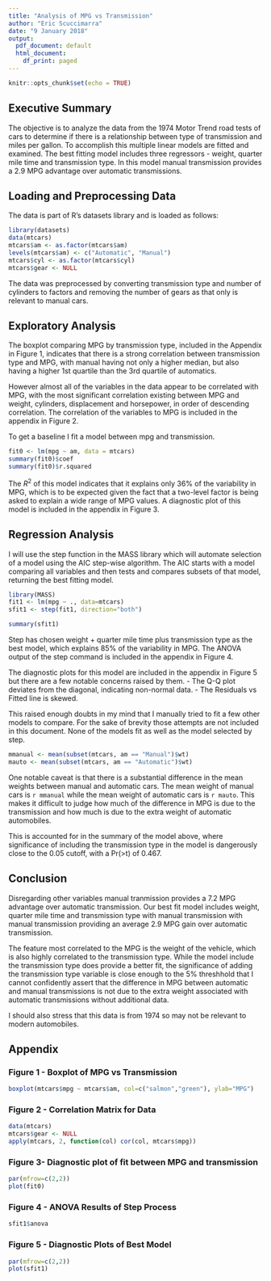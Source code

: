 ```yaml
---
title: "Analysis of MPG vs Transmission"
author: "Eric Scuccimarra"
date: "9 January 2018"
output:
  pdf_document: default
  html_document:
    df_print: paged
---
```


```r
knitr::opts_chunk$set(echo = TRUE)
```

## Executive Summary

The objective is to analyze the data from the 1974 Motor Trend road tests of cars to determine if there is a relationship between type of transmission and miles per gallon. To accomplish this multiple linear models are fitted and examined. The best fitting model includes three regressors - weight, quarter mile time and transmission type. In this model manual transmission provides a 2.9 MPG advantage over automatic transmissions.

## Loading and Preprocessing Data

The data is part of R's datasets library and is loaded as follows:
```r
library(datasets)
data(mtcars)
mtcars$am <- as.factor(mtcars$am)
levels(mtcars$am) <- c("Automatic", "Manual")
mtcars$cyl <- as.factor(mtcars$cyl)
mtcars$gear <- NULL
```

The data was preprocessed by converting transmission type and number of cylinders to factors and removing the number of gears as that only is relevant to manual cars.

## Exploratory Analysis
The boxplot comparing MPG by transmission type, included in the Appendix in Figure 1, indicates that there is a strong correlation between transmission type and MPG, with manual having not only a higher median, but also having a higher 1st quartile than the 3rd quartile of automatics.

However almost all of the variables in the data appear to be correlated with MPG, with the most significant correlation existing between MPG and weight, cylinders, displacement and horsepower, in order of descending correlation. The correlation of the variables to MPG is included in the appendix in Figure 2.

To get a baseline I fit a model between mpg and transmission.
```r
fit0 <- lm(mpg ~ am, data = mtcars)
summary(fit0)$coef
summary(fit0)$r.squared
```

The $R^2$ of this model indicates that it explains only 36% of the variability in MPG, which is to be expected given the fact that a two-level factor is being asked to explain a wide range of MPG values. A diagnostic plot of this model is included in the appendix in Figure 3.


## Regression Analysis

I will use the step function in the MASS library which will automate selection of a model using the AIC step-wise algorithm. The AIC starts with a model comparing all variables and then tests and compares subsets of that model, returning the best fitting model.

```r
library(MASS)
fit1 <- lm(mpg ~ ., data=mtcars)
sfit1 <- step(fit1, direction="both")
```
```r
summary(sfit1)
```

Step has chosen weight + quarter mile time plus transmission type as the best model, which explains 85% of the variability in MPG. The ANOVA output of the step command is included in the appendix in Figure 4.

The diagnostic plots for this model are included in the appendix in Figure 5 but there are a few notable concerns raised by them. 
- The Q-Q plot deviates from the diagonal, indicating non-normal data. 
- The Residuals vs Fitted line is skewed.

This raised enough doubts in my mind that I manually tried to fit a few other models to compare. For the sake of brevity those attempts are not included in this document. None of the models fit as well as the model selected by step.

```r
mmanual <- mean(subset(mtcars, am == "Manual")$wt)
mauto <- mean(subset(mtcars, am == "Automatic")$wt)
```

One notable caveat is that there is a substantial difference in the mean weights between manual and automatic cars. The mean weight of manual cars is `r mmanual` while the mean weight of automatic cars is `r mauto`. This makes it difficult to judge how much of the difference in MPG is due to the transmission and how much is due to the extra weight of automatic automobiles.

This is accounted for in the summary of the model above, where significance of including the transmission type in the model is dangerously close to the 0.05 cutoff, with a Pr(>t) of 0.467. 

## Conclusion

Disregarding other variables manual tranmission provides a 7.2 MPG advantage over automatic transmission. Our best fit model includes weight, quarter mile time and transmission type with manual transmission with manual transmission providing an average 2.9 MPG gain over automatic transmission.

The feature most correlated to the MPG is the weight of the vehicle, which is also highly correlated to the transmission type. While the model include the transmission type does provide a better fit, the significance of adding the transmission type variable is close enough to the 5% threshhold that I cannot confidently assert that the difference in MPG between automatic and manual transmissions is not due to the extra weight associated with automatic transmissions without additional data.

I should also stress that this data is from 1974 so may not be relevant to modern automobiles.


## Appendix

### Figure 1 - Boxplot of MPG vs Transmission
```r
boxplot(mtcars$mpg ~ mtcars$am, col=c("salmon","green"), ylab="MPG")
```

### Figure 2 - Correlation Matrix for Data
```r
data(mtcars)
mtcars$gear <- NULL
apply(mtcars, 2, function(col) cor(col, mtcars$mpg)) 
```

### Figure 3- Diagnostic plot of fit between MPG and transmission

```r
par(mfrow=c(2,2))
plot(fit0)
```

### Figure 4 - ANOVA Results of Step Process

```r
sfit1$anova
```

### Figure 5 - Diagnostic Plots of Best Model

```r
par(mfrow=c(2,2))
plot(sfit1)
```